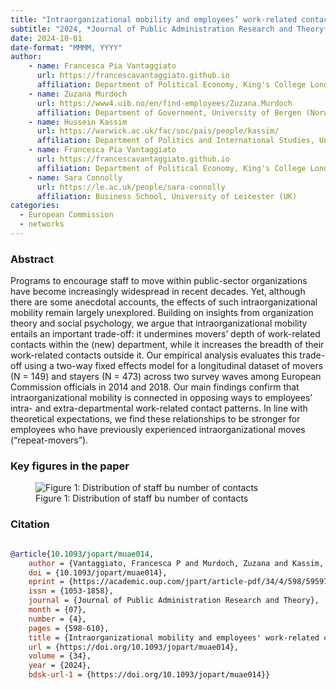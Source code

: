 ```yaml
---
title: "Intraorganizational mobility and employees’ work-related contact patterns: evidence from panel data in the European Commission" 
subtitle: "2024, *Journal of Public Administration Research and Theory*"
date: 2024-10-01
date-format: "MMMM, YYYY"
author:
    - name: Francesca Pia Vantaggiato
      url: https://francescavantaggiato.github.io
      affiliation: Department of Political Economy, King's College London (UK)
    - name: Zuzana Murdoch
      url: https://www4.uib.no/en/find-employees/Zuzana.Murdoch
      affiliation: Department of Government, University of Bergen (Norway)
    - name: Hussein Kassim
      url: https://warwick.ac.uk/fac/soc/pais/people/kassim/
      affiliation: Department of Politics and International Studies, University of Warwick (UK)
    - name: Francesca Pia Vantaggiato
      url: https://francescavantaggiato.github.io
      affiliation: Department of Political Economy, King's College London (UK)
    - name: Sara Connolly
      url: https://le.ac.uk/people/sara-connolly
      affiliation: Business School, University of Leicester (UK)
categories: 
  - European Commission
  - networks
---
```


### Abstract

Programs to encourage staff to move within public-sector organizations have become increasingly widespread in recent decades. Yet, although there are some anecdotal accounts, the effects of such intraorganizational mobility remain largely unexplored. Building on insights from organization theory and social psychology, we argue that intraorganizational mobility entails an important trade-off: it undermines movers’ depth of work-related contacts within the (new) department, while it increases the breadth of their work-related contacts outside it. Our empirical analysis evaluates this trade-off using a two-way fixed effects model for a longitudinal dataset of movers (N = 149) and stayers (N = 473) across two survey waves among European Commission officials in 2014 and 2018. Our main findings confirm that intraorganizational mobility is connected in opposing ways to employees’ intra- and extra-departmental work-related contact patterns. In line with theoretical expectations, we find these relationships to be stronger for employees who have previously experienced intraorganizational moves (“repeat-movers”).

### Key figures in the paper

![Figure 1: Distribution of staff bu number of contacts](m_muae014_fig1.jpeg)

### Citation

``` bibtex

@article{10.1093/jopart/muae014,
	author = {Vantaggiato, Francesca P and Murdoch, Zuzana and Kassim, Hussein and Geys, Benny and Connolly, Sara},
	doi = {10.1093/jopart/muae014},
	eprint = {https://academic.oup.com/jpart/article-pdf/34/4/598/59597449/muae014.pdf},
	issn = {1053-1858},
	journal = {Journal of Public Administration Research and Theory},
	month = {07},
	number = {4},
	pages = {598-610},
	title = {Intraorganizational mobility and employees' work-related contact patterns: evidence from panel data in the European Commission},
	url = {https://doi.org/10.1093/jopart/muae014},
	volume = {34},
	year = {2024},
	bdsk-url-1 = {https://doi.org/10.1093/jopart/muae014}}
```
